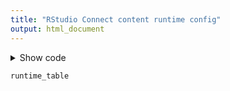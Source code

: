 ```yaml
---
title: "RStudio Connect content runtime config"
output: html_document
---
```


<details>
<summary>Show code</summary>

```r
knitr::opts_chunk$set(echo = TRUE)
library(httr)
library(purrr)
library(dplyr)
library(DT)
```

Configuration items go here.

If hosting this document on RStudio Connect you'll find that new versions set the environment variable `CONNECT_API_KEY` automatically. For older versions, you'll need to specify a valid key in the "Vars" tab for this document after it's been deployed.

```r
api_key <- Sys.getenv("CONNECT_API_KEY")
connect_url <- Sys.getenv("CONNECT_SERVER")
```

The `create_link()` function below uses the app GUID and an app title to construct valid HTML link code. When used in our table output later we'll be able to click on the link in the table to go straight to the relevant app. This should make it easier for end users to see an app they want to reconfigure and click the link to go straight there.

```r
## Content links for the output table
create_link <- function(app_guid, display_title){
  content_link <- paste0("<a href=\"",
                        connect_url,
                        "/connect/#/apps/",
                        app_guid,
                        "/runtime\" target=\"_blank\">",
                        display_title,
                        "</a>")
  content_link
}
```

Use our configuration elements above to hit the relevant API endpoint.

If the API does not return a HTTP `200` response, we throw an error.

```r
## List all content items
## https://docs.rstudio.com/connect/api/#get-/v1/content

result <- GET(paste0(connect_url, "/__api__/v1/content"),
              add_headers(Authorization = paste("Key", api_key)))

if (result$status_code != 200){
  stop(paste("API request returned status:", result$status_code))
}

all_content <- content(result)
```

For output, we strip all of the content types that contain the word "static". This includes Rmarkdown, Jupyter notebook output etc. These output types do not have a "runtime" configuration.

Content can have an optional "title", but "name" is mandatory. For our output, we use "title" unless it is `NA`, in which case we fall back to the "name" value.

Finally, we use a custom function to create a column that contains a HTML link to the content in question for end user convenience, before selecting the required columns.

```r
runtime_table <- map_dfr(all_content, unlist, .id = NULL) %>% 
  filter(!grepl("static", app_mode)) %>% # Removes "static" content
  mutate(display_title = coalesce(title, name)) %>% 
  mutate(content_url = create_link(guid, display_title)) %>% 
  select(content_url,
         #guid,
         #name,
         #title,
         max_processes,
         min_processes,
         max_conns_per_process,
         load_factor) |> 
  arrange(desc(as.numeric(max_processes))) |> 
  datatable(escape = FALSE, options = list(pageLength = 20))
```

</details>

```r
runtime_table
```
